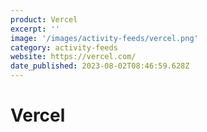```yaml
---
product: Vercel
excerpt: ''
image: '/images/activity-feeds/vercel.png'
category: activity-feeds
website: https://vercel.com/
date_published: 2023-08-02T08:46:59.628Z
---
```



# Vercel

<ContentCard
	alt='Vercel Activity Feed'
	aspectRatio='16:9'
	src={frontmatter.image}
	width={1280}
/>
